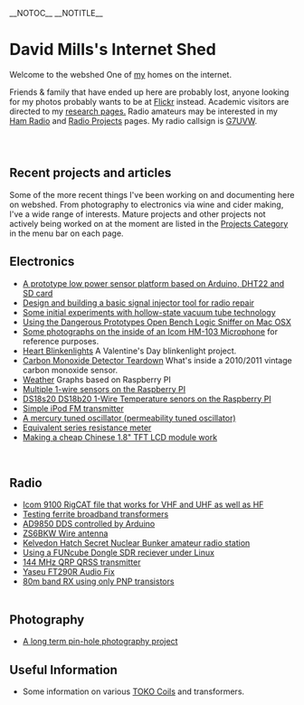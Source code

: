 __NOTOC__ __NOTITLE__

= David Mills's Internet Shed  =

Welcome to the webshed One of [[About Me|my]] homes on the internet. 

Friends &amp; family that have ended up here are probably lost, anyone looking for my photos probably wants to be at [http://www.flickr.com/photos/dtl/ Flickr] instead. Academic visitors are directed to my [[Research Interests|research pages.]] Radio amateurs may be interested in my [[Ham Radio|Ham Radio]] and [[:Category:Radio|Radio Projects]] pages. My radio callsign is [[G7UVW]]. <br> <br> 

== <br> Recent projects and articles  ==

Some of the more recent things I've been working on and documenting here on webshed. From photography to electronics via wine and cider making, I've a wide range of interests. Mature projects and other projects not actively being worked on at the moment are listed in the [[:Category:Projects|Projects Category]] in the menu bar on each page.<br> 

== Electronics  ==
*[[Arduino Low Power Temp Humidity | A prototype low power sensor platform based on Arduino, DHT22 and SD card]]
*[[Signal_Injector |Design and building a basic signal injector tool for radio repair]]
*[[Tube Experiments 1 |Some initial experiments with hollow-state vacuum tube technology]]
*[[Open Bench Logic Sniffer OSX|Using the Dangerous Prototypes Open Bench Logic Sniffer on Mac OSX]]
*[[Icom HM103|Some photographs on the inside of an Icom HM-103 Microphone]] for reference purposes.
*[[Heart Blinkenlights]] A Valentine's Day blinkenlight project.
*[[Carbon Monoxide Detector Teardown]] What's inside a 2010/2011 vintage carbon monoxide sensor. 
*[[Weather]] Graphs based on Raspberry PI&nbsp; 
*[[RaspberryPI Multiple DS1820|Multiple 1-wire sensors on the Raspberry PI]] 
*[[RaspberryPI DS1820|DS18s20 DS18b20 1-Wire Temperature senors on the Raspberry PI]] 
*[[Simple iPod Tx|Simple iPod FM transmitter]] 
*[[Mercury PTO|A mercury tuned oscillator (permeability tuned oscillator)]] 
*[[ESR meter|Equivalent series resistance meter]] 
*[[18tftbreakout|Making a cheap Chinese 1.8" TFT LCD module work]]

<br>

== Radio  ==
*[[Icom_9100_XML| Icom 9100 RigCAT file that works for VHF and UHF as well as HF]]
*[[FT50-43_and_FT50-26_Transformers|Testing ferrite broadband transformers]]
*[[AD9850 Arduino|AD9850 DDS controlled by Arduino]] 
*[[ZS6BKW antenna|ZS6BKW Wire antenna]] 
*[[GB0SNB|Kelvedon Hatch Secret Nuclear Bunker amateur radio station]] 
*[[FUNcube-Dongle-Linux|Using a FUNcube Dongle SDR reciever under Linux]] 
*[[QRSS 2m|144 MHz QRP QRSS transmitter]] 
*[[FT290-Audio|Yaseu FT290R Audio Fix]] 
*[[PNP-80|80m band RX using only PNP transistors]]<br><br>

== Photography  ==

*[[Solargraphy|A long term pin-hole photography project]]

== Useful Information  ==

*Some information on various [[TOKO Coils]] and transformers.

<br>